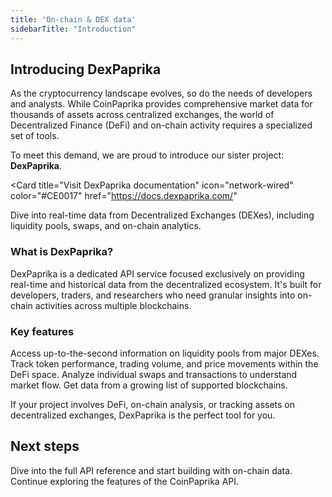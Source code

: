 ```yaml
---
title: 'On-chain & DEX data'
sidebarTitle: "Introduction"
---
```


## Introducing DexPaprika

As the cryptocurrency landscape evolves, so do the needs of developers and analysts. While CoinPaprika provides comprehensive market data for thousands of assets across centralized exchanges, the world of Decentralized Finance (DeFi) and on-chain activity requires a specialized set of tools.

To meet this demand, we are proud to introduce our sister project: **DexPaprika**.

<Card
  title="Visit DexPaprika documentation"
  icon="network-wired"
  color="#CE0017"
  href="https://docs.dexpaprika.com/"
>
  Dive into real-time data from Decentralized Exchanges (DEXes), including liquidity pools, swaps, and on-chain analytics.
</Card>

### What is DexPaprika?

DexPaprika is a dedicated API service focused exclusively on providing real-time and historical data from the decentralized ecosystem. It's built for developers, traders, and researchers who need granular insights into on-chain activities across multiple blockchains.

### Key features

<CardGroup cols={2}>
  <Card
    title="Real-time pool data"
    icon="water"
    color="#CE0017"
    href="https://docs.dexpaprika.com/api-reference/pools/get-a-pool-on-a-network"
  >
    Access up-to-the-second information on liquidity pools from major DEXes.
  </Card>
  <Card
    title="Token analytics"
    icon="chart-pie"
    color="#CE0017"
    href="https://docs.dexpaprika.com/api-reference/tokens/get-a-tokens-latest-data-on-a-network"
  >
    Track token performance, trading volume, and price movements within the DeFi space.
  </Card>
    <Card
    title="Swap & transaction data"
    icon="arrow-right-arrow-left"
    color="#CE0017"
    href="https://docs.dexpaprika.com/api-reference/pools/get-transactions-of-a-pool-on-a-network-paging-can-be-used-up-to-100-pages"
  >
    Analyze individual swaps and transactions to understand market flow.
  </Card>
    <Card
    title="Multi-chain support"
    icon="layer-group"
    color="#CE0017"
    href="https://docs.dexpaprika.com/api-reference/networks/get-a-list-of-available-blockchain-networks"
  >
    Get data from a growing list of supported blockchains.
  </Card>
</CardGroup>

If your project involves DeFi, on-chain analysis, or tracking assets on decentralized exchanges, DexPaprika is the perfect tool for you.

## Next steps

<CardGroup>
  <Card
    title="Explore DexPaprika API"
    icon="arrow-up-right-from-square"
    color="#CE0017"
    href="https://docs.dexpaprika.com/api-reference/introduction"
  >
    Dive into the full API reference and start building with on-chain data.
  </Card>
  <Card
    title="Back to CoinPaprika API"
    icon="arrow-left"
    color="#CE0017"
    href="/api-reference/introduction"
  >
    Continue exploring the features of the CoinPaprika API.
  </Card>
</CardGroup> 